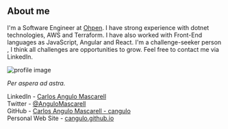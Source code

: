 ## About me

I'm a Software Engineer at [Ohpen](https://ohpen.com). I have strong experience with dotnet technologies, AWS and Terraform. I have also worked with Front-End languages as JavaScript, Angular and React. I'm a challenge-seeker person , I think all challenges are opportunities to grow. Feel free to contact me via LinkedIn.

![profile image](https://github.com/cangulo/cangulo/raw/main/profile_picture_aboutme_post_area.png)

_Per aspera ad astra._

LinkedIn - [Carlos Angulo Mascarell](https://www.linkedin.com/in/angulomascarell)  
Twitter - [@AnguloMascarell](https://twitter.com/angulomascarell)  
GitHub - [Carlos Angulo Mascarell - cangulo](https://github.com/cangulo)  
Personal Web Site - [cangulo.github.io](https://cangulo.github.io)  